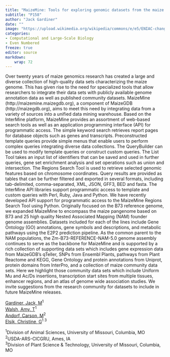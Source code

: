 ```yaml
---
title: "MaizeMine: Tools for exploring genomic datasets from the maize research community"
subtitle: "P158"
author: "Jack Gardiner"
date: ""
image: "https://upload.wikimedia.org/wikipedia/commons/e/e5/ENIAC-changing_a_tube.jpg"
categories: 
- Computational and Large-Scale Biology
- Even Numbered
freeze: true
editor: source
markdown: 
    wrap: 72
---
```


Over twenty years of maize genomics research has created a large and diverse collection of high-quality data sets characterizing the maize genome. This has given rise to the need for specialized tools that allow researchers to integrate their data sets with publicly available genome annotation data as well as published community datasets. MaizeMine (http://maizemine.maizegdb.org), a component of MaizeGDB (http://maizegdb.org), aims to meet this need by integrating data from a variety of sources into a unified data mining warehouse. Based on the InterMine platform, MaizeMine provides an assortment of web-based search tools as well as an application programming interface (API) for programmatic access. The simple keyword search retrieves report pages for database objects such as genes and transcripts. Preconstructed template queries provide simple menus that enable users to perform complex queries integrating diverse data collections. The QueryBuilder can be used to modify template queries or construct custom queries. The List Tool takes an input list of identifiers that can be saved and used in further queries, gene set enrichment analysis and set operations such as union and intersection. The Regions Search Tool is used to retrieve selected genomic features based on chromosome coordinates. Query results are provided as tables that can be further filtered and exported in several formats, including tab-delimited, comma-separated, XML, JSON, GFF3, BED and fasta. The InterMine API libraries support programmatic access to template and custom queries with Perl, Ruby, Java and Python. We have recently developed API support for programmatic access to the MaizeMine Regions Search Tool using Python. Originally focused on the B73 reference genome, we expanded MaizeMine to encompass the maize pangenome based on B73 and 25 high quality Nested Associated Mapping (NAM) founder genome assemblies. Datasets included for each of the lines include Gene Ontology (GO) annotations, gene symbols and descriptions, and metabolic pathways using the E2P2 prediction pipeline. As the common parent to the NAM populations, the Zm-B73-REFERENCE-NAM-5.0 genome assembly continues to serve as the backbone for MaizeMine and is supported by a rich collection of supporting data sets which includes gene expression data from MaizeGDB’s qTeller, SNPs from Ensembl Plants, pathways from Plant Reactome and KEGG, Gene Ontology and protein annotations from Uniprot, protein domains from InterPro, and a collection of maize community data sets. Here we highlight those community data sets which include Uniform Mu and Ac/Ds insertions, transcription start sites from multiple tissues, enhancer regions, and an atlas of genome wide association studies. We invite suggestions from the research community for datasets to include in future MaizeMine releases.

<a href='mailto:jack.m.gardiner@gmail.com'>Gardiner, Jack, M</a><sup>1</sup><br><a href='mailto:walshamy@missouri.edu'>Walsh, Amy, T</a><sup>1</sup><br><a href='mailto:carson.andorf@usda.gov'>Andorf, Carson, M</a><sup>2</sup><br><a href='mailto:ElsikC@missouri.edu'>Elsik, Christine, G</a><sup>1 3</sup><br>

<sup>1</sup>Division of Animal Sciences, University of Missouri, Columbia, MO<br><sup>2</sup>USDA-ARS-CICGRU, Ames, IA<br><sup>3</sup>Division of Plant Science & Technology, University of Missouri, Columbia, MO<br>